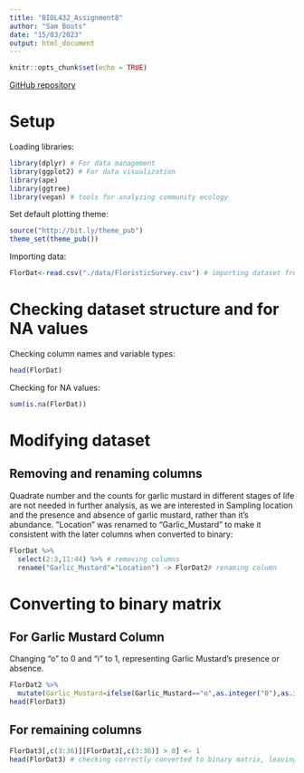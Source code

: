 ```yaml
---
title: "BIOL432_Assignment8"
author: "Sam Boots"
date: "15/03/2023"
output: html_document
---
```


```r
knitr::opts_chunk$set(echo = TRUE)
```

[GitHub repository](https://github.com/SBootss/BIOL432_Assignment8)

# Setup

Loading libraries:
```r
library(dplyr) # For data management
library(ggplot2) # For data visualization
library(ape)
library(ggtree)
library(vegan) # tools for analyzing community ecology
```

Set default plotting theme:
```r
source("http://bit.ly/theme_pub")
theme_set(theme_pub())
```

Importing data:

```r
FlorDat<-read.csv("./data/FloristicSurvey.csv") # importing dataset from csv (results of a floristic survey perfomed by a MSc student at Queens University Biological Station (QUBS))
```

# Checking dataset structure and for NA values

Checking column names and variable types:

```r
head(FlorDat)
```

Checking for NA values:

```r
sum(is.na(FlorDat))
```

# Modifying dataset

## Removing and renaming columns

Quadrate number and the counts for garlic mustard in different stages of life are not needed in further analysis, as we are interested in Sampling location and the presence and absence of garlic mustard, rather than it's abundance. "Location" was renamed to "Garlic_Mustard" to make it consistent with the later columns when converted to binary:

```r
FlorDat %>%
  select(2:3,11:44) %>% # removing columns
  rename("Garlic_Mustard"="Location") -> FlorDat2# renaming column
```
# Converting to binary matrix

## For Garlic Mustard Column

Changing "o" to 0 and "i" to 1, representing Garlic Mustard's presence or absence. 

```r
FlorDat2 %>%
  mutate(Garlic_Mustard=ifelse(Garlic_Mustard=="o",as.integer("0"),as.integer("1"))) -> FlorDat3 
head(FlorDat3)
```

## For remaining columns

```r
FlorDat3[,c(3:36)][FlorDat3[,c(3:36)] > 0] <- 1
head(FlorDat3) # checking correctly converted to binary matrix, leaving population column
```




